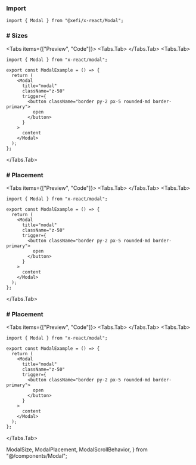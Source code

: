 ### Import

```tsx filename="Exemple.tsx"
import { Modal } from "@xefi/x-react/Modal";
```

<h3 className="font-bold text-xl mt-10"># Sizes</h3>

<Tabs items={["Preview", "Code"]}>
  <Tabs.Tab>
    <ModalSize />
  </Tabs.Tab>
  <Tabs.Tab>

```tsx filename="Exemple.tsx"
import { Modal } from "x-react/modal";

export const ModalExample = () => {
  return (
    <Modal
      title="modal"
      className="z-50"
      trigger={
        <button className="border py-2 px-5 rounded-md border-primary">
          open
        </button>
      }
    >
      content
    </Modal>
  );
};
```

 </Tabs.Tab>
</Tabs>

<h3 className="font-bold text-xl mt-10"># Placement</h3>

<Tabs items={["Preview", "Code"]}>
  <Tabs.Tab>
    <ModalPlacement />
  </Tabs.Tab>
  <Tabs.Tab>

```tsx filename="Exemple.tsx"
import { Modal } from "x-react/modal";

export const ModalExample = () => {
  return (
    <Modal
      title="modal"
      className="z-50"
      trigger={
        <button className="border py-2 px-5 rounded-md border-primary">
          open
        </button>
      }
    >
      content
    </Modal>
  );
};
```

 </Tabs.Tab>
</Tabs>

<h3 className="font-bold text-xl mt-10"># Placement</h3>

<Tabs items={["Preview", "Code"]}>
  <Tabs.Tab>
    <ModalScrollBehavior />
  </Tabs.Tab>
  <Tabs.Tab>

```tsx filename="Exemple.tsx"
import { Modal } from "x-react/modal";

export const ModalExample = () => {
  return (
    <Modal
      title="modal"
      className="z-50"
      trigger={
        <button className="border py-2 px-5 rounded-md border-primary">
          open
        </button>
      }
    >
      content
    </Modal>
  );
};
```

 </Tabs.Tab>
</Tabs>

  ModalSize,
  ModalPlacement,
  ModalScrollBehavior,
} from "@/components/Modal";

